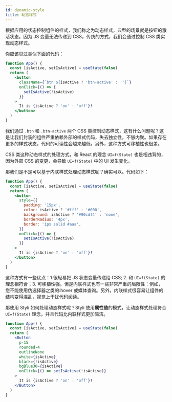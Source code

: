 ```yaml
---
id: dynamic-style
title: 动态样式
---
```


根据应用的状态控制组件的样式，我们称之为动态样式，典型的场景就是按钮的激活状态。因为 JS 变量无法传递到 CSS，传统的方式，我们会通过控制 CSS 类实现动态样式。

你应该见过类似下面的代码：

```jsx live
function App() {
  const [isActive, setIsActive] = useState(false)
  return (
    <button
      className={`btn ${isActive ? 'btn-active' : ''}`}
      onClick={() => {
        setIsActive(!isActive)
      }}
    >
      It is {isActive ? 'on' : 'off'}!
    </button>
  )
}
```

我们通过 `.btn` 和 `.btn-active` 两个 CSS 类控制动态样式，这有什么问题呢？这是让我们封装的组件严重依赖外部的样式代码，失去独立性，不够内聚。如果存在更多的样式状态，代码的可读性会越来越低。另外，这种方式可移植性也很差。

CSS 类这种动态样式的处理方式，和 React 的理念 `UI=f(State)` 也是相违背的，因为外部 CSS 的变更，会导致 `UI=f(State)` 中的 UI 发生变化。

那我们是不是可以基于内联样式处理动态样式呢？确实可以。代码如下：

```jsx live
function App() {
  const [isActive, setIsActive] = useState(false)
  return (
    <button
      style={{
        padding: '15px',
        color: isActive ? '#fff' : '#000',
        background: isActive ? '#90cdf4' : 'none',
        borderRadius: '4px',
        border: '1px solid #aaa',
      }}
      onClick={() => {
        setIsActive(!isActive)
      }}
    >
      It is {isActive ? 'on' : 'off'}!
    </button>
  )
}
```

这种方式有一些优点：1.很轻易把 JS 状态变量传递给 CSS; 2. 和 `UI=f(State)` 的理念相符合；3. 可移植性强。但是内联样式也有一些非常严重的局限性：例如，您不能使用伪选择器之类的:hover 或媒体查询。另外，内联样式很容易让组件的结构变得混乱，视觉上干扰代码阅读。

那使用 Styli 如何处理动态样式呢？Styli 使用**属性值**的模式，让动态样式处理符合 `UI=f(State)` 理念，并且代码比内联样式更加简洁。

```jsx live
function App() {
  const [isActive, setIsActive] = useState(false)
  return (
    <Button
      p-15
      rounded-4
      outlineNone
      white={isActive}
      black={!isActive}
      bgBlue30={isActive}
      onClick={() => setIsActive(!isActive)}
    >
      It is {isActive ? 'on' : 'off'}!
    </Button>
  )
}
```
